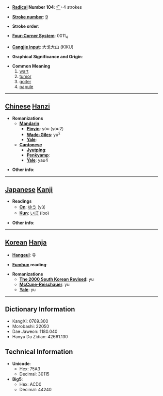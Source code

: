 * '''[[Wiktionary:Chinese radical index| Radical]] Number 104''': [[Wiktionary:Chinese radical index 疒|疒]]+4 strokes

* '''[[Wiktionary:Chinese total strokes index|Stroke number]]''': [[Wiktionary:Chinese total strokes index 9|9]]

* '''Stroke order''': 

* '''[[Wiktionary:Chinese four corner index|Four-Corner System]]''': 0011<sub>4</sub>

* '''[[Wiktionary:Chinese Cangjie index|Cangjie input]]''': 大戈大山 (KIKU)

* '''Graphical Significance and Origin''': 

* '''Common Meaning'''
*#[[wart]]
*# [[tumor]]
*# [[goiter]]
*# [[papule]]


----

== [[Chinese]] [[Hanzi]] ==

* '''Romanizations'''
** '''[[Mandarin]]'''
*** '''[[Pinyin]]''': yóu (you2)
*** '''[[Wade-Giles]]''': yu<sup>2</sup>
*** '''[[Yale]]''': 
** '''[[Cantonese]]'''
*** '''[[Jyutping]]''':
*** '''[[Penkyamp]]''': 
*** '''[[Yale]]''': yau4

* '''Other info''': 

----

== [[Japanese]] [[Kanji]] ==

* '''Readings'''
** '''[[On]]''': [[ゆう]] (yū)
** '''[[Kun]]''': [[いぼ]] (ibo)

* '''Other info''':  

----

== [[Korean]] [[Hanja]] ==

* '''[[Hangeul]]''': 유

* '''[[Eumhun]] reading''': 

* '''Romanizations'''
** '''[[The 2000 South Korean Revised Romanization|The 2000 South Korean Revised]]''': yu
** '''[[McCune-Reischauer]]''': yu
** '''[[Yale]]''': yu

----

== Dictionary Information ==

* KangXi: 0769.300
* Morobashi: 22050
* Dae Jaweon: 1180.040
* Hanyu Da Zidian: 42661.130

== Technical Information ==

* '''Unicode''':
** Hex: 75A3
** Decimal: 30115
* '''Big5''':
** Hex: ACD0
** Decimal: 44240